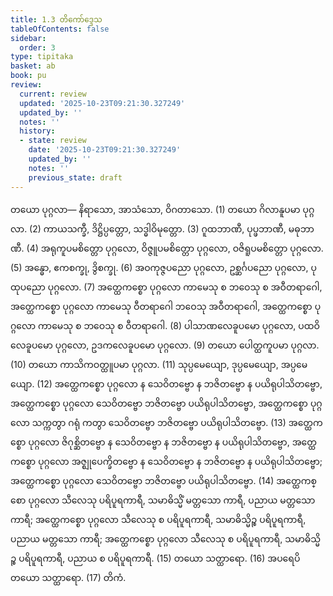 ```yaml
---
title: 1.3 တိကော်ဒ္ဒေသ
tableOfContents: false
sidebar:
  order: 3
type: tipitaka
basket: ab
book: pu
review:
  current: review
  updated: '2025-10-23T09:21:30.327249'
  updated_by: ''
  notes: ''
  history:
  - state: review
    date: '2025-10-23T09:21:30.327249'
    updated_by: ''
    notes: ''
    previous_state: draft
---
```



<ReviewStatus review={frontmatter.review} showDetails={true} />

<HypothesisAnnotation frontmatter={frontmatter} />

<DynamicBreadcrumb />

<Division number="9" book="pu" e="ch" v="31" p="106">

<Paragraph number="92" book="pu">
<Emphasis>တယော ပုဂ္ဂလာ—</Emphasis>
</Paragraph>

<Paragraph number="93" book="pu">
နိရာသော, အာသံသော, ဝိဂတာသော. (1)
</Paragraph>

<Paragraph number="94" book="pu">
တယော ဂိလာနူပမာ ပုဂ္ဂလာ. (2)
</Paragraph>

<Paragraph number="95" book="pu">
ကာယသက္ခီ, ဒိဋ္ဌိပ္ပတ္တော, သဒ္ဓါဝိမုတ္တော. (3)
</Paragraph>

<Paragraph number="96" book="pu">
ဂူထဘာဏီ, ပုပ္ဖဘာဏီ, မဓုဘာဏီ. (4)
</Paragraph>

<Paragraph number="97" book="pu">
အရုကူပမစိတ္တော ပုဂ္ဂလော, ဝိဇ္ဇူပမစိတ္တော ပုဂ္ဂလော, ဝဇိရူပမစိတ္တော ပုဂ္ဂလော. (5)
</Paragraph>

<Paragraph number="98" book="pu">
အန္ဓော, ဧကစက္ခု, ဒွိစက္ခု. (6)
</Paragraph>

<Paragraph number="99" book="pu">
အဝကုဇ္ဇပညော ပုဂ္ဂလော, ဥစ္ဆင်္ဂပညော ပုဂ္ဂလော, ပုထုပညော ပုဂ္ဂလော. (7)
</Paragraph>

<Paragraph number="100" book="pu">
အတ္ထေကစ္စော ပုဂ္ဂလော ကာမေသု စ ဘဝေသု စ အဝီတရာဂေါ, အတ္ထေကစ္စော ပုဂ္ဂလော ကာမေသု ဝီတရာဂေါ ဘဝေသု အဝီတရာဂေါ, အတ္ထေကစ္စော ပုဂ္ဂလော ကာမေသု စ ဘဝေသု စ ဝီတရာဂေါ. (8)
</Paragraph>

<Paragraph number="101" book="pu">
ပါသာဏလေခူပမော ပုဂ္ဂလော, ပထဝိလေခူပမော ပုဂ္ဂလော, ဥဒကလေခူပမော ပုဂ္ဂလော. (9)
</Paragraph>

<Paragraph number="102" book="pu">
တယော ပေါတ္ထကူပမာ ပုဂ္ဂလာ. (10)
</Paragraph>

<Paragraph number="103" book="pu">
တယော ကာသိကဝတ္ထူပမာ ပုဂ္ဂလာ. (11)
</Paragraph>

<Paragraph number="104" book="pu">
သုပ္ပမေယျော, ဒုပ္ပမေယျော, အပ္ပမေယျော. (12)
</Paragraph>

<Paragraph number="105" book="pu">
အတ္ထေကစ္စော ပုဂ္ဂလော န သေဝိတဗ္ဗော န ဘဇိတဗ္ဗော န ပယိရုပါသိတဗ္ဗော, အတ္ထေကစ္စော ပုဂ္ဂလော သေဝိတဗ္ဗော ဘဇိတဗ္ဗော ပယိရုပါသိတဗ္ဗော, အတ္ထေကစ္စော ပုဂ္ဂလော သက္ကတွာ ဂရုံ ကတွာ သေဝိတဗ္ဗော ဘဇိတဗ္ဗော ပယိရုပါသိတဗ္ဗော. (13)
</Paragraph>

<Paragraph number="106" book="pu">
အတ္ထေကစ္စော ပုဂ္ဂလော ဇိဂုစ္ဆိတဗ္ဗော န သေဝိတဗ္ဗော န ဘဇိတဗ္ဗော န ပယိရုပါသိတဗ္ဗော, အတ္ထေကစ္စော ပုဂ္ဂလော အဇ္ဈုပေက္ခိတဗ္ဗော န သေဝိတဗ္ဗော န ဘဇိတဗ္ဗော န ပယိရုပါသိတဗ္ဗော; အတ္ထေကစ္စော ပုဂ္ဂလော သေဝိတဗ္ဗော ဘဇိတဗ္ဗော ပယိရုပါသိတဗ္ဗော. (14)
</Paragraph>

<Paragraph number="107" book="pu">
အတ္ထေကစ္စော ပုဂ္ဂလော သီလေသု ပရိပူရကာရီ, သမာဓိသ္မိံ မတ္တသော ကာရီ, ပညာယ မတ္တသော ကာရီ; အတ္ထေကစ္စော ပုဂ္ဂလော သီလေသု စ ပရိပူရကာရီ, သမာဓိသ္မိဉ္စ ပရိပူရကာရီ, ပညာယ မတ္တသော ကာရီ; အတ္ထေကစ္စော ပုဂ္ဂလော သီလေသု စ ပရိပူရကာရီ, သမာဓိသ္မိဉ္စ ပရိပူရကာရီ, ပညာယ စ ပရိပူရကာရီ. (15)
</Paragraph>

<Paragraph number="108" book="pu">
တယော သတ္ထာရော. (16)
</Paragraph>

<Paragraph number="109" book="pu">
အပရေပိ တယော သတ္ထာရော. (17)

</Paragraph>
</Division>

<Paragraph number="110" type="center" book="pu">
တိကံ.
</Paragraph>